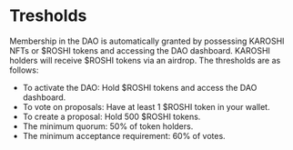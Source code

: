 # Tresholds

Membership in the DAO is automatically granted by possessing KAROSHI NFTs or $ROSHI tokens and accessing the DAO dashboard. KAROSHI holders will receive $ROSHI tokens via an airdrop. The thresholds are as follows:

- To activate the DAO: Hold $ROSHI tokens and access the DAO dashboard.
- To vote on proposals: Have at least 1 $ROSHI token in your wallet.
- To create a proposal: Hold 500 $ROSHI tokens.
- The minimum quorum: 50% of token holders.
- The minimum acceptance requirement: 60% of votes.